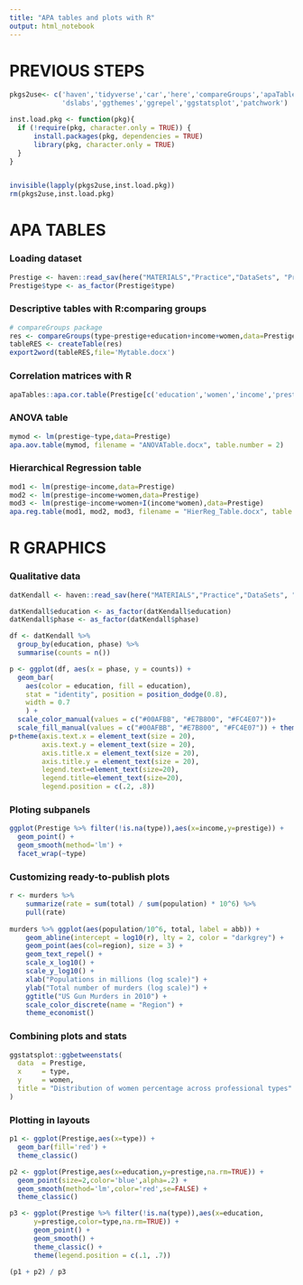 ```yaml
---
title: "APA tables and plots with R"
output: html_notebook
---
```


# PREVIOUS STEPS

```r
pkgs2use<- c('haven','tidyverse','car','here','compareGroups','apaTables',
             'dslabs','ggthemes','ggrepel','ggstatsplot','patchwork')

inst.load.pkg <- function(pkg){ 
  if (!require(pkg, character.only = TRUE)) {
      install.packages(pkg, dependencies = TRUE)
      library(pkg, character.only = TRUE)
  }
}


invisible(lapply(pkgs2use,inst.load.pkg))
rm(pkgs2use,inst.load.pkg)
```

# APA TABLES

### Loading dataset

```r
Prestige <- haven::read_sav(here("MATERIALS","Practice","DataSets", "Prestige.sav"))
Prestige$type <- as_factor(Prestige$type)
```

### Descriptive tables with R:comparing groups

```r
# compareGroups package
res <- compareGroups(type~prestige+education+income+women,data=Prestige)
tableRES <- createTable(res)
export2word(tableRES,file='Mytable.docx')
```

### Correlation matrices with R


```r
apaTables::apa.cor.table(Prestige[c('education','women','income','prestige','census')], filename="MatCorTable.docx", table.number=1)
```


### ANOVA table

```r
mymod <- lm(prestige~type,data=Prestige)
apa.aov.table(mymod, filename = "ANOVATable.docx", table.number = 2)
```


### Hierarchical Regression table 

```r
mod1 <- lm(prestige~income,data=Prestige)
mod2 <- lm(prestige~income+women,data=Prestige)
mod3 <- lm(prestige~income+women+I(income*women),data=Prestige)
apa.reg.table(mod1, mod2, mod3, filename = "HierReg_Table.docx", table.number = 3)
```


# R GRAPHICS

### Qualitative data

```r
datKendall <- haven::read_sav(here("MATERIALS","Practice","DataSets", "ExCor3.sav"))

datKendall$education <- as_factor(datKendall$education)
datKendall$phase <- as_factor(datKendall$phase)

df <- datKendall %>%
  group_by(education, phase) %>%
  summarise(counts = n()) 

p <- ggplot(df, aes(x = phase, y = counts)) +
  geom_bar(
    aes(color = education, fill = education),
    stat = "identity", position = position_dodge(0.8),
    width = 0.7
    ) +
  scale_color_manual(values = c("#00AFBB", "#E7B800", "#FC4E07"))+
  scale_fill_manual(values = c("#00AFBB", "#E7B800", "#FC4E07")) + theme_bw()
p+theme(axis.text.x = element_text(size = 20),
        axis.text.y = element_text(size = 20),
        axis.title.x = element_text(size = 20),
        axis.title.y = element_text(size = 20),
        legend.text=element_text(size=20),
        legend.title=element_text(size=20),
        legend.position = c(.2, .8))
```


### Ploting subpanels

```r
ggplot(Prestige %>% filter(!is.na(type)),aes(x=income,y=prestige)) +
  geom_point() +
  geom_smooth(method='lm') +
  facet_wrap(~type)
```


### Customizing ready-to-publish plots

```r
r <- murders %>%
    summarize(rate = sum(total) / sum(population) * 10^6) %>%
    pull(rate)
    
murders %>% ggplot(aes(population/10^6, total, label = abb)) +
    geom_abline(intercept = log10(r), lty = 2, color = "darkgrey") +
    geom_point(aes(col=region), size = 3) +
    geom_text_repel() +
    scale_x_log10() +
    scale_y_log10() +
    xlab("Populations in millions (log scale)") +
    ylab("Total number of murders (log scale)") +
    ggtitle("US Gun Murders in 2010") +
    scale_color_discrete(name = "Region") +
    theme_economist() 
```


### Combining plots and stats

```r
ggstatsplot::ggbetweenstats(
  data  = Prestige,
  x     = type,
  y     = women,
  title = "Distribution of women percentage across professional types"
)
```


### Plotting in layouts

```r
p1 <- ggplot(Prestige,aes(x=type)) +
  geom_bar(fill='red') +
  theme_classic()

p2 <- ggplot(Prestige,aes(x=education,y=prestige,na.rm=TRUE)) +
  geom_point(size=2,color='blue',alpha=.2) +
  geom_smooth(method='lm',color='red',se=FALSE) +
  theme_classic()

p3 <- ggplot(Prestige %>% filter(!is.na(type)),aes(x=education,
      y=prestige,color=type,na.rm=TRUE)) +
      geom_point() +
      geom_smooth() +
      theme_classic() +
      theme(legend.position = c(.1, .7))

(p1 + p2) / p3
```



